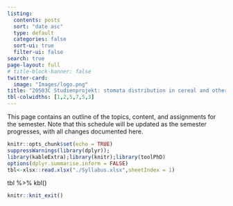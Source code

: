 ```yaml
---
listing:
  contents: posts
  sort: "date asc"
  type: default
  categories: false
  sort-ui: true
  filter-ui: false
search: true
page-layout: full
# title-block-banner: false
twitter-card:
  image: "Images/logo.png"
title: "20503C Studienprojekt: stomata distribution in cereal and other species"
tbl-colwidths: [1,2,5,7,5,3]
---
```


This page contains an outline of the topics, content, and assignments for the semester. Note that this schedule will be updated as the semester progresses, with all changes documented here.
```r
knitr::opts_chunk$set(echo = TRUE)
suppressWarnings(library(dplyr));
library(kableExtra);library(knitr);library(toolPhD)
options(dplyr.summarise.inform = FALSE)
tbl<-xlsx::read.xlsx("./Syllabus.xlsx",sheetIndex = 1)
```
::: column-screen-inset-right

tbl %>% kbl()
<!-- | Week | Date | Topic  | R |   HW |  Practical  | -->
<!-- |:------:|------|----|-----|:-------:|:-----:| -->
<!-- |  1   | Tue, Apr 16 |  General introduction   | [Data type, R Studio](/posts/Week1/index.html)                                    |   |  | -->
<!-- |  2   | Tue, Apr 23 | Lecture 1 - Physiological role of Stomata    | [working directory, accessing element from data](/posts/Week2/index.html)         |        [Github](https://www.codecademy.com/article/what-is-git-and-github-desktop)                           |                    | -->
<!-- |  3   | Tue, Apr 30  | Lecture 2 - Physiological role of Stomata | [dataframe operation and ggplot](/posts/Week3/index.html)                         |          [data structure](https://swcarpentry.github.io/r-novice-gapminder/04-data-structures-part1/index.html)         [dplyr and more](https://r4ds.had.co.nz/transform.html) [ggplot](https://r4ds.had.co.nz/data-visualisation.html)                    |                    | -->
<!-- |  4   | Tue, May 07 |  Scientific presentation     | [dataframe operation](/posts/Week4/index.html)                                    |                [mutate](https://dplyr.tidyverse.org/reference/mutate.html) [across](https://dplyr.tidyverse.org/reference/across.html)                |  first experience  | -->
<!-- |  5   | Tue, May 14 |           | [column editing and column replacement](/posts/Week5/index.html)                  |                                                                                                                                                       | phenotyping start! | -->
<!-- |  6   | Tue, May 21 |                                                 | [applying functions to targeted columns and groups](/posts/Week6/index.html)      |  [summarise](https://dplyr.tidyverse.org/reference/summarise.html) [group_by](https://dplyr.tidyverse.org/articles/grouping.html?q=filter#group_by)   |                    | -->
<!-- |  7   | Tue, May 28 |                                                 | [summarize, shape transformation of dataframe](/posts/Week7/index.html)           |                    [for loop1](https://statisticsglobe.com/for-loop-in-r) [for loop2](https://www.w3schools.com/r/r_for_loop.asp)                     |                    | -->
<!-- |  8   | Tue, Jun 04 |                                                 | [combine files in a loop](/posts/Week8/index.html)                                |                                                                          |                    | -->
<!-- |  9   | Tue, Jun 11 |                        | [analysis planning and results visualization](/posts/Week9/index.html)            |          [Data visualization](https://www.data-to-viz.com/) [manuscript](https://academic.oup.com/jxb/article/72/11/3987/6157936?login=true) [arrange plots](http://www.sthda.com/english/articles/24-ggpubr-publication-ready-plots/81-ggplot2-easy-way-to-mix-multiple-graphs-on-the-same-page/)         |                    | -->
<!-- |  10  | Tue, Jun 18 |                                         |                                                                                   |                                                                                                                                                       |                    | -->
<!-- |  11  | Tue, Jun 25 |                                         |                                                                                   |                                                                                                                                                       |                    | -->
<!-- |  12  | Tue, Jul 02 |                                                 | Statistic analysis                                                                |  |                    | -->
<!-- |  13  | Tue, Jul 09 |                                                 | [Reporting with quarto ](https://ucsb-meds.github.io/creating-quarto-websites/) |                                                                                                                                                       |                    | -->
<!-- |  14  | Tue, Jul 16 |  Final oral presentation                                  |                                                                                   |                                                                                                                                                       |                    | -->
:::

<!-- https://sta210-s22.github.io/website/project-tips-resources.html -->

```r
knitr::knit_exit()
```
